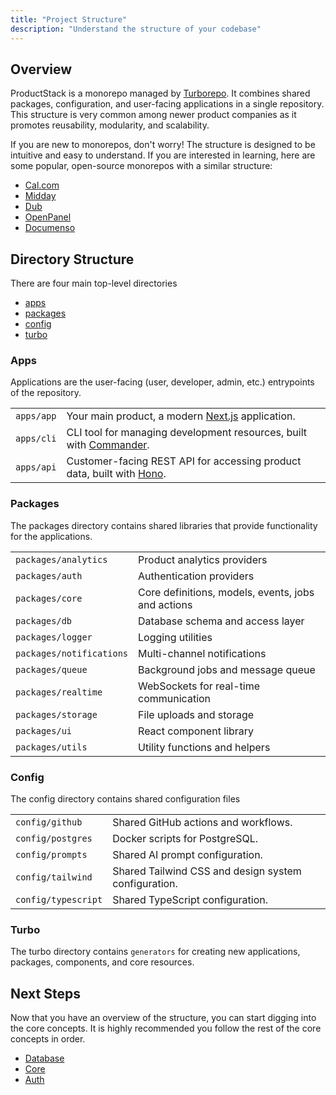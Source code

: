 ```yaml
---
title: "Project Structure"
description: "Understand the structure of your codebase"
---
```


## Overview

ProductStack is a monorepo managed by [Turborepo](https://turbo.build/repo/docs). It combines shared packages, configuration, and 
user-facing applications in a single repository. This structure is very
common among newer product companies as it promotes reusability, modularity, and scalability.

<Info>
  If you are new to monorepos, don't worry! The structure is designed to be intuitive and
  easy to understand. If you are interested in learning, here are some popular, open-source 
  monorepos with a similar structure:

  - [Cal.com](https://github.com/calcom/cal.com)
  - [Midday](https://github.com/midday-ai/midday)
  - [Dub](https://github.com/dubinc/dub)
  - [OpenPanel](https://github.com/Openpanel-dev/openpanel)
  - [Documenso](https://github.com/documenso/documenso)
</Info>

## Directory Structure

There are four main top-level directories

- [apps](#apps)
- [packages](#packages)
- [config](#config)
- [turbo](#turbo)

### Apps

Applications are the user-facing (user, developer, admin, etc.) entrypoints of the repository.

|               |                                            |
| --------------| -------------------------------------------|
| `apps/app`    | Your main product, a modern [Next.js](https://nextjs.org) application.
| `apps/cli`    | CLI tool for managing development resources, built with [Commander](https://github.com/tj/commander.js).
| `apps/api`    | Customer-facing REST API for accessing product data, built with [Hono](https://hono.dev).

### Packages

The packages directory contains shared libraries that provide functionality for the applications.

|                    |                                                        |
| ------------------------- | ------------------------------------------------------------------|
| `packages/analytics`      | Product analytics providers
| `packages/auth`           | Authentication providers
| `packages/core`           | Core definitions, models, events, jobs and actions
| `packages/db`             | Database schema and access layer
| `packages/logger`         | Logging utilities
| `packages/notifications`  | Multi-channel notifications
| `packages/queue`          | Background jobs and message queue
| `packages/realtime`       | WebSockets for real-time communication
| `packages/storage`        | File uploads and storage
| `packages/ui`             | React component library
| `packages/utils`          | Utility functions and helpers

### Config

The config directory contains shared configuration files

|                           |                                                                   |
| ------------------------- | ------------------------------------------------------------------|
| `config/github`           | Shared GitHub actions and workflows.
| `config/postgres`         | Docker scripts for PostgreSQL.
| `config/prompts`          | Shared AI prompt configuration.
| `config/tailwind`         | Shared Tailwind CSS and design system configuration.
| `config/typescript`       | Shared TypeScript configuration.


### Turbo

The turbo directory contains `generators` for creating new applications, packages, components, and core resources.

## Next Steps

Now that you have an overview of the structure, you can start digging into the core concepts.
It is highly recommended you follow the rest of the core concepts in order.

- [Database](/core-concepts/database)
- [Core](/core-concepts/core)
- [Auth](/core-concepts/auth)


